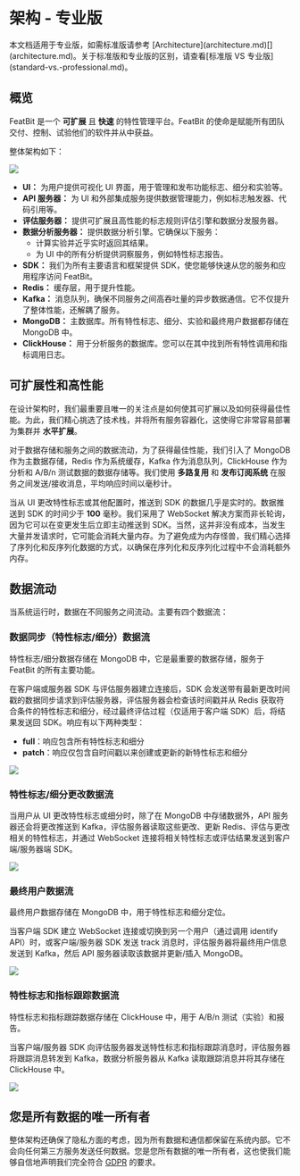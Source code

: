 
# 架构 - 专业版

<Callout type="info" >
本文档适用于专业版，如需标准版请参考 [Architecture](architecture.md)[](architecture.md)。关于标准版和专业版的区别，请查看[标准版 VS 专业版](standard-vs.-professional.md)。
</Callout>

## **概览**

FeatBit 是一个 **可扩展** 且 **快速** 的特性管理平台。FeatBit 的使命是赋能所有团队交付、控制、试验他们的软件并从中获益。

整体架构如下：

![](../tech-stack/assets/architecture-professional/001.png)

* **UI：** 为用户提供可视化 UI 界面，用于管理和发布功能标志、细分和实验等。
* **API 服务器：** 为 UI 和外部集成服务提供数据管理能力，例如标志触发器、代码引用等。
* **评估服务器：** 提供可扩展且高性能的标志规则评估引擎和数据分发服务器。
* **数据分析服务器：** 提供数据分析引擎。它确保以下服务：
  * 计算实验并近乎实时返回其结果。
  * 为 UI 中的所有分析提供洞察服务，例如特性标志报告。
* **SDK：** 我们为所有主要语言和框架提供 SDK，使您能够快速从您的服务和应用程序访问 FeatBit。
* **Redis：** 缓存层，用于提升性能。
* **Kafka：** 消息队列，确保不同服务之间高吞吐量的异步数据通信。它不仅提升了整体性能，还解耦了服务。
* **MongoDB：** 主数据库。所有特性标志、细分、实验和最终用户数据都存储在 MongoDB 中。
* **ClickHouse：** 用于分析服务的数据库。您可以在其中找到所有特性调用和指标调用日志。

## 可扩展性和高性能

在设计架构时，我们最重要且唯一的关注点是如何使其可扩展以及如何获得最佳性能。为此，我们精心挑选了技术栈，并将所有服务容器化，这使得它非常容易部署为集群并 **水平扩展**。

对于数据存储和服务之间的数据流动，为了获得最佳性能，我们引入了 MongoDB 作为主数据存储，Redis 作为系统缓存，Kafka 作为消息队列，ClickHouse 作为分析和 A/B/n 测试数据的数据存储等。我们使用 **多路复用** 和 **发布订阅系统** 在服务之间发送/接收消息，平均响应时间以毫秒计。

当从 UI 更改特性标志或其他配置时，推送到 SDK 的数据几乎是实时的。数据推送到 SDK 的时间少于 **100** 毫秒。我们采用了 WebSocket 解决方案而非长轮询，因为它可以在变更发生后立即主动推送到 SDK。当然，这并非没有成本，当发生大量并发请求时，它可能会消耗大量内存。为了避免成为内存怪兽，我们精心选择了序列化和反序列化数据的方式，以确保在序列化和反序列化过程中不会消耗额外内存。

## 数据流动

当系统运行时，数据在不同服务之间流动。主要有四个数据流：

### 数据同步（特性标志/细分）数据流

特性标志/细分数据存储在 MongoDB 中，它是最重要的数据存储，服务于 FeatBit 的所有主要功能。

在客户端或服务器 SDK 与评估服务器建立连接后，SDK 会发送带有最新更改时间戳的数据同步请求到评估服务器，评估服务器会检查该时间戳并从 Redis 获取符合条件的特性标志和细分，经过最终评估过程（仅适用于客户端 SDK）后，将结果发送回 SDK。响应有以下两种类型：

* **full**：响应包含所有特性标志和细分
* **patch**：响应仅包含自时间戳以来创建或更新的新特性标志和细分

![](../tech-stack/assets/architecture-professional/002.png)

### 特性标志/细分更改数据流

当用户从 UI 更改特性标志或细分时，除了在 MongoDB 中存储数据外，API 服务器还会将更改推送到 Kafka，评估服务器读取这些更改、更新 Redis、评估与更改相关的特性标志，并通过 WebSocket 连接将相关特性标志或评估结果发送到客户端/服务器端 SDK。

![](../tech-stack/assets/architecture-professional/003.png)

### 最终用户数据流

最终用户数据存储在 MongoDB 中，用于特性标志和细分定位。

当客户端 SDK 建立 WebSocket 连接或切换到另一个用户（通过调用 identify API）时，或客户端/服务器 SDK 发送 track 消息时，评估服务器将最终用户信息发送到 Kafka，然后 API 服务器读取该数据并更新/插入 MongoDB。

![](../tech-stack/assets/architecture-professional/004.png)

### 特性标志和指标跟踪数据流

特性标志和指标跟踪数据存储在 ClickHouse 中，用于 A/B/n 测试（实验）和报告。

当客户端/服务器 SDK 向评估服务器发送特性标志和指标跟踪消息时，评估服务器将跟踪消息转发到 Kafka，数据分析服务器从 Kafka 读取跟踪消息并将其存储在 ClickHouse 中。

![](../tech-stack/assets/architecture-professional/005.png)

## **您是所有数据的唯一所有者**

整体架构还确保了隐私方面的考虑，因为所有数据和通信都保留在系统内部。它不会向任何第三方服务发送任何数据。您是您所有数据的唯一所有者，这也使我们能够自信地声明我们完全符合 [GDPR](https://gdpr-info.eu/) 的要求。
